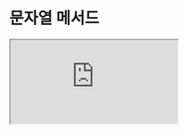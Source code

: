 # 문자열 메서드

<iframe
  loading="lazy"
  className="youtube"
  src="https://www.youtube.com/embed/D4xUOyss96k"
  title="YouTube video player"
  allow="accelerometer; autoplay; clipboard-write; encrypted-media; gyroscope; picture-in-picture"
/>

<iframe
  loading="lazy"
  className="youtube"
  src="https://www.youtube.com/embed/4_uGNu9IlCU"
  title="YouTube video player"
  allow="accelerometer; autoplay; clipboard-write; encrypted-media; gyroscope; picture-in-picture"
/>

## 문자열 메서드란?

메서드란 특정 객체에 정의된 함수를 호출하는 것을 뜻합니다.

즉, 문자열이라는 객체에 미리 만들어진 기능들을 사용한다는 뜻입니다.

예: 뒤집기, 다 대문자로 만들기 등...

## 문자의 대소문자 메서드

파이썬에서 대문자를 소문자로, 소문자를 대문자로 바꿀 수 있는 방법이 있습니다.

`title()`은 책 제목 형식(책 제목 형식은 첫 번째 단어의 첫 번째 알파벳이 대문자인 형태)으로 바꿉니다.

`upper()`은 모든 알파벳을 대문자로 전환합니다.

`lower()`은 모든 알파벳을 소문자로 전환합니다.

`isupper()`은 모든 알파벳이 대문자인지 알려줍니다.

`islower()`은 모든 알파벳이 소문자인지 알려줍니다.

## `len()`

가끔 파이썬에서 문자의 길이를 알아야 할 때가 있습니다.

예를 들어 사용자가 새로운 암호를 `input()` 함수 안에 입력하고 있을 때, 파이썬 프로그램은 암호가 짧아서 조금 더 긴 암호를 넣으라고 물어 볼 수 있습니다.

문자의 길이를 구하기 위해서 `len()` 함수를 사용할 수 있습니다.

`len`은 영어로 '길이'를 뜻하는 `length`의 줄임말입니다.

<iframe
  loading="lazy"
  title="Python IDLE Trinket"
  src="https://trinket.io/embed/python/41e9ea9617"
  height="400"
/>

## `index()`

`index()` 메서드를 사용하여 문자 안에 또 다른 문자가 존재하는지 알 수 있습니다.

```py
print('abcdef'.index('abc'))
```

만일 문자열이 문자 안에 없다면 에러가 생깁니다.

## ~ in ~

부분문자열은 문자 안의 문자입니다.

예를 들어 문자 `abc`에는 부분문자열 'a','b'등이 존재합니다.

문자 안에 부분문자열이 존재하는지 알기 위하여 우리는 'in'이라는 키워드를 사용할 수 있습니다.

'in'은 한국어로 '안'이라는 뜻으로 "abc가 abcdef 안에 있나요?"라고 파이썬에게 물어보는 것과 같습니다.

<iframe
  loading="lazy"
  title="Python IDLE Trinket"
  src="https://trinket.io/embed/python/a26965d6fd"
  height="400"
/>

## +와 \*

문자를 `+`를 사용하여 더할 수 있습니다.

하지만 반복되는 패턴을 더하고 싶다면 어떻게 해야 할까요?

다음과 같은 방법도 있습니다.

문자 `*` 숫자는 문자를 숫자만큼 반복하여 되돌려준다는 뜻입니다.

예를 들어 `"Hello" * 2`는 `HelloHello`입니다.

<iframe
  loading="lazy"
  title="Python IDLE Trinket"
  src="https://trinket.io/embed/python/54f740c487"
  height="400"
/>


<Quiz
  quiz={{
    quizTitle: '파이썬 퀴즈 6',
    quizSynopsis: '문자열 메서드 연습',
    nrOfQuestions: '3',
    questions: [
      {
        question: 'len("Python")을 실행하면 무엇이 출력됩니까?',
        questionType: 'text',
        answerSelectionType: 'single',
        answers: ['3', '4', '5', '6'],
        correctAnswer: '4',
        explanation:
          'Python에는 6개의 문자가 있고 len()은 문자열에서의 문자의 개수를 구하는 메서드이기 때문에 6이 출력됩니다.',
        point: '10',
      },
      {
        question: 'len("python"[0])를 실행하면 무엇이 출력됩니까?',
        questionType: 'text',
        answerSelectionType: 'single',
        answers: ['1', '2', '0', '6'],
        correctAnswer: '1',
        explanation:
          '고난이도 문제: "python"은 6개 문자를 가지고 있지만 "python"[0]는 사실 "p"이기 때문에 1이 출력됩니다.',
        point: '40',
      },
      {
        question:
          '"python"[1] * 3 + "python"[2] * 3 + "python"[3] * 3를 실행하면 무엇이 출력됩니까?',
        questionType: 'text',
        answerSelectionType: 'single',
        answers: ['yyyttthhh', 'ttthhhyyy', 'hhhtttyyy', 'ttttttttt'],
        correctAnswer: '1',
        explanation:
          '고고난이도 문제: "python"[1]*3 + "python"[2]*3 + "python"[3]*3은 "python"의 첫번째 문자를 3번 반복하고 두번째 문자를 3번 반복하고 세번째 문자를 3번 반복하여 "yyyttthhh"가 출력됩니다.',
        point: '50',
      },
    ],
  }}
/>

